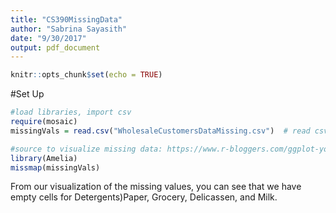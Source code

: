 ```yaml
---
title: "CS390MissingData"
author: "Sabrina Sayasith"
date: "9/30/2017"
output: pdf_document
---
```


```r
knitr::opts_chunk$set(echo = TRUE)
```

#Set Up
```r
#load libraries, import csv
require(mosaic)
missingVals = read.csv("WholesaleCustomersDataMissing.csv")  # read csv file 
```

```r
#source to visualize missing data: https://www.r-bloggers.com/ggplot-your-missing-data-2/
library(Amelia)
missmap(missingVals)
```

From our visualization of the missing values, you can see that we have empty cells for Detergents)Paper, Grocery, Delicassen, and Milk.
